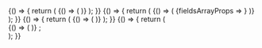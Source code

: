 
<Meta title="Expenses/ExpenseFormItems" component={ExpenseFormItems} />

<Canvas>
  <Story name="Receipt type (file required)">
    {() => {
      return (
        <Formik initialValues={{ type: 'RECEIPT', currency: 'USD' }}>
          {() => (
            <UserContext.Provider value={{ LoggedInUser: loggedInUser, loadingLoggedInUser: false }}>
              <FieldArray name="items" component={ExpenseFormItems} />
            </UserContext.Provider>
          )}
        </Formik>
      );
    }}
  </Story>
</Canvas>

<Canvas>
  <Story name="Invoice type (file not required)">
    {() => {
      return (
        <Formik initialValues={{ type: 'INVOICE', currency: 'EUR' }}>
          {() => (
            <UserContext.Provider value={{ LoggedInUser: loggedInUser, loadingLoggedInUser: false }}>
              <FieldArray name="items">
                {fieldsArrayProps => <ExpenseFormItems {...fieldsArrayProps} collective={webpackCollective} />}
              </FieldArray>
            </UserContext.Provider>
          )}
        </Formik>
      );
    }}
  </Story>
</Canvas>

<Canvas>
  <Story name="With some items">
    {() => {
      return (
        <Formik
          initialValues={{
            type: 'RECEIPT',
            currency: 'USD',
            items: [
              { id: '1', url: 'https://loremflickr.com/120/120/invoice?lock=1', incurredAt: '2020-02-07' },
              { id: '2', url: 'https://loremflickr.com/120/120/invoice?lock=2', incurredAt: '2020-02-07' },
              { id: '3', url: 'https://loremflickr.com/120/120/invoice?lock=3', incurredAt: '2020-02-07' },
            ],
          }}
        >
          {() => (
            <UserContext.Provider value={{ LoggedInUser: loggedInUser, loadingLoggedInUser: false }}>
              <FieldArray name="items" component={ExpenseFormItems} />
            </UserContext.Provider>
          )}
        </Formik>
      );
    }}
  </Story>
</Canvas>

<Canvas>
  <Story name="With some items (mobile)">
    {() => {
      return (
        <div style={{ maxWidth: 375, resize: 'horizontal' }}>
          <Formik
            initialValues={{
              type: 'RECEIPT',
              currency: 'EUR',
              items: [
                { id: '1', url: 'https://loremflickr.com/120/120/invoice?lock=4', incurredAt: '2020-02-07' },
                { id: '2', url: 'https://loremflickr.com/120/120/invoice?lock=5', incurredAt: '2020-02-07' },
                { id: '3', url: 'https://loremflickr.com/120/120/invoice?lock=6', incurredAt: '2020-02-07' },
              ],
            }}
          >
            {() => (
              <UserContext.Provider value={{ LoggedInUser: loggedInUser, loadingLoggedInUser: false }}>
                <FieldArray name="items" component={ExpenseFormItems} />
              </UserContext.Provider>
            )}
          </Formik>
          ;
        </div>
      );
    }}
  </Story>
</Canvas>
